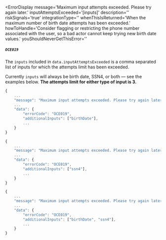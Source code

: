 
<ErrorDisplay
  message='Maximum input attempts exceeded. Please try again later.'
  inputAttemptsExceeded='[inputs]'
  description=''
  riskSignals='true'
  integrationType=''
  whenThisIsReturned='When the maximum number of birth date attempts has been exceeded.' 
  howToHandle='Consider flagging or restricting the phone number associated with the user, so a bad actor cannot keep trying new birth date values.'
  youShouldNeverGetThisError=''
>
  ##### `OCE019`
</ErrorDisplay>

The `inputs` included in `data.inputAttemptsExceeded` is a comma separated list of inputs for which the attempts limit has been exceeded.

Currently `inputs` will always be birth date, SSN4, or both — see the examples below. **The attempts limit for either type of input is 3.**

<BirthDateOverSsn4Admonition/>

```typescript title="Example: Birth Date Only"
{
    ...
    "message": "Maximum input attempts exceeded. Please try again later."
    ...
    "data": {
        "errorCode": "OCE019",
        "additionalInputs": ["birthDate"],
        ...
    }
}
```

```typescript title="Example: SSN4 Only"
{
    ...
    "message": "Maximum input attempts exceeded. Please try again later."
    ...
    "data": {
        "errorCode": "OCE019",
        "additionalInputs": ["ssn4"],
        ...
    }
}
```

```typescript title="Example: Both Birth Date and SSN4"
{
    ...
    "message": "Maximum input attempts exceeded. Please try again later."
    ...
    "data": {
        "errorCode": "OCE019",
        "additionalInputs": ["birthDate", "ssn4"],
        ...
    }
}
```